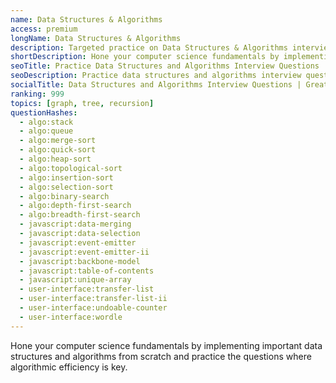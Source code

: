 ```yaml
---
name: Data Structures & Algorithms
access: premium
longName: Data Structures & Algorithms
description: Targeted practice on Data Structures & Algorithms interview questions
shortDescription: Hone your computer science fundamentals by implementing important data structures and algorithms from scratch.
seoTitle: Practice Data Structures and Algorithms Interview Questions
seoDescription: Practice data structures and algorithms interview questions in-browser with JavaScript / TypeScript solutions from ex-interviewers.
socialTitle: Data Structures and Algorithms Interview Questions | GreatFrontEnd
ranking: 999
topics: [graph, tree, recursion]
questionHashes:
  - algo:stack
  - algo:queue
  - algo:merge-sort
  - algo:quick-sort
  - algo:heap-sort
  - algo:topological-sort
  - algo:insertion-sort
  - algo:selection-sort
  - algo:binary-search
  - algo:depth-first-search
  - algo:breadth-first-search
  - javascript:data-merging
  - javascript:data-selection
  - javascript:event-emitter
  - javascript:event-emitter-ii
  - javascript:backbone-model
  - javascript:table-of-contents
  - javascript:unique-array
  - user-interface:transfer-list
  - user-interface:transfer-list-ii
  - user-interface:undoable-counter
  - user-interface:wordle
---
```


Hone your computer science fundamentals by implementing important data structures and algorithms from scratch and practice the questions where algorithmic efficiency is key.
